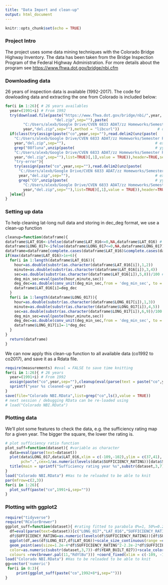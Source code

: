 ```yaml
---
title: "Data Import and clean-up"
output: html_document
---
```


```r
knitr::opts_chunk$set(echo = TRUE)
```

### Project Intro

The project uses some data mining techniques with the Colorado Bridge Highway Inventory. The data has been taken from the Bridge Inspection Program of the Federal Highway Administration. For more details about the program see <https://www.fhwa.dot.gov/bridge/nbi.cfm>  

### Downloading data

26 years of inspection data is available (1992-2017). The code for dowloading data and extracting the one from Colorado is included below:

```r
for(i in 1:26){ # 26 years availables
  year=(1991+i) # From 1992
  try(download.file(paste("https://www.fhwa.dot.gov/bridge/nbi/",year, 
                      "del.zip",sep=""),paste(
        "C:/Users/alexb/Google Drive/CVEN 6833 ADAT/zz Homeworks/Semester Project/NBI/",
        year,"del.zip",sep=""),method = "libcurl"))                 # download zip
  if(class(try(assign(paste("co",year,sep=""),read.delim2(unz(paste(
    "C:/Users/alexb/Google Drive/CVEN 6833 ADAT/zz Homeworks/Semester Project/NBI/",
    year,"del.zip",sep=""),                                        # extract Colorado
    grep("08fluna",unzip(paste(                                    # yy 1992-2000 +-
    "C:/Users/alexb/Google Drive/CVEN 6833 ADAT/zz Homeworks/Semester Project/NBI/",
    year,"del.zip",sep=""),list=TRUE)[,1],value = TRUE)),header=TRUE,sep=","))))[1]==
    "try-error"){
    try(assign(paste("co",year,sep=""),read.delim2(unz(paste(
      "C:/Users/alexb/Google Drive/CVEN 6833 ADAT/zz Homeworks/Semester Project/NBI/",
      year,"del.zip",sep=""),                                      # extract Colorado
      grep("CO",unzip(paste(                                       # yy 2000-2017 +-
        "C:/Users/alexb/Google Drive/CVEN 6833 ADAT/zz Homeworks/Semester Project/NBI/",
        year,"del.zip",sep=""),list=TRUE)[,1],value = TRUE)),header=TRUE,sep=",")))
  }else{}
}
```

### Setting up data

To help cleaning lat-long null data and storing in dec_deg format, we use a clean-up function

```r
cleanup=function(dataframe){
dataframe$LAT_016<-ifelse(dataframe$LAT_016<=0,NA,dataframe$LAT_016) # NA to zero-neg values
dataframe$LONG_017<-ifelse(dataframe$LONG_017<=0,NA,dataframe$LONG_017) # NA to zero-neg values
dataframe=dataframe[complete.cases(dataframe$LAT_016)&complete.cases(dataframe$LONG_017),]
if(max(dataframe$LAT_016)>1e+6){
  for(i in 1:length(dataframe$LAT_016)){
    hour=as.double(substr(as.character(dataframe$LAT_016[i]),1,2))
    minute=as.double(substr(as.character(dataframe$LAT_016[i]),3,4))
    sec=as.double(substr(as.character(dataframe$LAT_016[i]),5,8))/100 # CHECK: Data w/ 2 digits only
    deg_min_sec=eval(paste(hour,minute,sec))
    deg_dec=as.double(conv_unit(deg_min_sec,from = 'deg_min_sec', to = 'dec_deg'))
    dataframe$LAT_016[i]=deg_dec
  }
  for(i in 1:length(dataframe$LONG_017)){
    hour=as.double(substr(as.character(dataframe$LONG_017[i]),1,3))
    minute=as.double(substr(as.character(dataframe$LONG_017[i]),4,5))
    sec=as.double(substr(as.character(dataframe$LONG_017[i]),6,9))/100 #CHECK: Data w/ 2 digits only
    deg_min_sec=eval(paste(hour,minute,sec))
    deg_dec=as.double(conv_unit(deg_min_sec,from = 'deg_min_sec', to = 'dec_deg'))
    dataframe$LONG_017[i]=-1*deg_dec
  }
}
  return(dataframe)
}
```

We can now apply this clean-up function to all available data (co1992 to co2017), and save it as a Rdata file.

```r
require(measurements) #eval = FALSE to save time knitting
for(i in 1:26){ # 26 years
  year=(1991+i) # From 1992
  assign(paste("co",year,sep=""),cleanup(eval(parse(text = paste("co",year,sep="")))))
  sprintf("year %s cleaned-up",year)
}
save(file="Colorado NBI.RData",list=grep("co",ls(),value = TRUE))
# next session / debugging RData can be re-loaded using
# load("Colorado NBI.RData")
```

### Plotting data

We'll plot some features to check the data, e.g. the sufficiency rating map for a given year. The bigger the square, the lower the rating is. 

```r
# plot sufficiency ratio function
plot_suff=function(dataset){ #variable as character
  data=eval(parse(text=dataset))
  plot(data$LONG_017,data$LAT_016,xlim = c(-109,-102),ylim = c(37,41),
       pch=".",cex=1/as.numeric(levels(data$SUFFICIENCY_RATING))[data$SUFFICIENCY_RATING]*25)
  title(main = sprintf("Sufficiency rating year %s",substr(dataset,3,7)))
}
load("Colorado NBI.RData") #Has to be reloaded to be able to knit
par(mfrow=c(2,3))
for(i in 1:26){
  plot_suff(paste("co",1991+i,sep=""))
}

```

### Plotting with ggplot2
```r
require("tidyverse")
require("RColorBrewer")
ggplot_suff=function(dataset){ #rating fitted to parabola 0%=1, 50%=0.2, 100%=0
  df=eval(parse(text=dataset))[c("LONG_017","LAT_016","SUFFICIENCY_RATING","YEAR_BUILT_027")]
  df$SUFFICIENCY_RATING=as.numeric(levels(df$SUFFICIENCY_RATING))[df$SUFFICIENCY_RATING]
  ggplot(df,aes(df$LONG_017,df$LAT_016))+scale_size_continuous(range =c(0.01,4))+
  geom_point(aes(size=1.2e-4*df$SUFFICIENCY_RATING^2-2.2e-2*df$SUFFICIENCY_RATING+1,
  color=as.numeric(substr(dataset,3,7))-df$YEAR_BUILT_027))+scale_color_gradientn(
  colours =rev(brewer.pal(11,"RdYlBu"))) +coord_fixed(xlim = c(-109, -102), ylim = c(37, 41))+labs(title=sprintf("Sufficiency rating year %s",substr(dataset,3,7)),colour = "Age",size="S.R (recip)",x="Long",y="Lat")+theme(legend.position="bottom",legend.box = "horizontal") }
load("Colorado NBI.RData") #Has to be reloaded to be able to knit
gg=vector('numeric')
 for(i in 0:3){
     print(ggplot_suff(paste("co",1992+8*i,sep="")))
}
```
